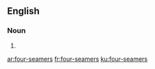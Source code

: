 ==English==

===Noun===
{{head|en|head=[[four]]-[[seamer]]s}}

# {{plural of|four-seamer}}

[[ar:four-seamers]]
[[fr:four-seamers]]
[[ku:four-seamers]]